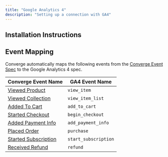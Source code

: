 ```yaml
---
title: "Google Analytics 4"
description: "Setting up a connection with GA4"
---
```


## Installation Instructions



## Event Mapping

Converge automatically maps the following events from the [Converge Event Spec](../sources/converge-spec) to the Google Analytics 4 spec.

| Converge Event Name                                   | GA4 Event Name                                      |  
| -------------------------------------------- | -------------------------------------------------------- |  
| [Viewed Product](../converge-spec#viewed-product)           | `view_item`                        | 
| [Viewed Collection](../converge-spec#viewed-collection)        | `view_item_list`         |  
| [Added To Cart](../converge-spec#added-to-cart)            | `add_to_cart`                   |
| [Started Checkout](../converge-spec#started-checkout)         | `begin_checkout`          | 
| [Added Payment Info](../converge-spec#added-payment-info)       | `add_payment_info` | 
| [Placed Order](../converge-spec#placed-order)             | `purchase`                         | 
| [Started Subscription](../converge-spec#start-subscription)             | `start_subscription`                         | 
| [Received Refund ](../converge-spec#received-refund)             | `refund`                         | 
&nbsp;
